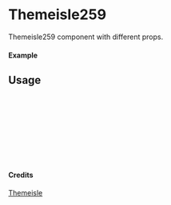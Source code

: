 
<Meta of={Themeisle259} title="Themeisle/Themeisle259" />

# Themeisle259

Themeisle259 component with different props.

#### Example

<Canvas of={Themeisle259.Primary} />

## Usage

```ts
import { Themeisle259 } from "yadl-ui";

const Example = () => {
  return (
      <Themeisle259 />
  );
};

export default Example;
```

#### Credits
[Themeisle](https://themeisle.com/illustrations/)
